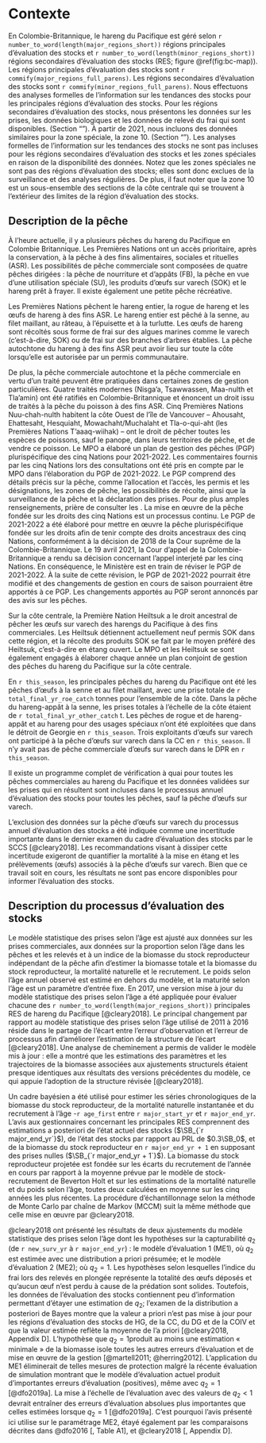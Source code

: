 # Contexte

En Colombie-Britannique, le hareng du Pacifique est géré selon `r number_to_word(length(major_regions_short))` régions principales d’évaluation des stocks et `r number_to_word(length(minor_regions_short))` régions secondaires d’évaluation des stocks (RES; figure \@ref(fig:bc-map)).
Les régions principales d’évaluation des stocks sont `r commify(major_regions_full_parens)`.
Les régions secondaires d’évaluation des stocks sont `r commify(minor_regions_full_parens)`.
Nous effectuons des analyses formelles de l’information sur les tendances des stocks pour les principales régions d’évaluation des stocks.
Pour les régions secondaires d’évaluation des stocks, nous présentons les données sur les prises, les données biologiques et les données de relevé du frai qui sont disponibles.
(Section “\nameref{sec:app-minor}”).
À partir de 2021, nous incluons des données similaires pour la zone spéciale, la zone 10.
(Section “\nameref{sec:app-special}”).
Les analyses formelles de l’information sur les tendances des stocks ne sont pas incluses pour les régions secondaires d’évaluation des stocks et les zones spéciales en raison de la disponibilité des données.
Notez que les zones spéciales ne sont pas des régions d’évaluation des stocks; elles sont donc exclues de la surveillance et des analyses régulières.
De plus, il faut noter que la zone 10 est un sous-ensemble des sections de la côte centrale qui se trouvent à l’extérieur des limites de la région d’évaluation des stocks.

## Description de la pêche

À l’heure actuelle, il y a plusieurs pêches du hareng du Pacifique en Colombie Britannique.
Les Premières Nations ont un accès prioritaire, après la conservation, à la pêche à des fins alimentaires, sociales et rituelles (ASR).
Les possibilités de pêche commerciale sont composées de quatre pêches dirigées :
la pêche de nourriture et d’appâts (FB),
la pêche en vue d’une utilisation spéciale (SU),
les produits d’œufs sur varech (SOK) et
le hareng prêt à frayer.
Il existe également une petite pêche récréative.

Les Premières Nations pêchent le hareng entier, la rogue de hareng et les œufs de hareng à des fins ASR.
Le hareng entier est pêché à la senne, au filet maillant, au râteau, à l’épuisette et à la turlutte.
Les œufs de hareng sont récoltés sous forme de frai sur des algues marines comme le varech (c’est-à-dire, SOK) ou de frai sur des branches d’arbres établies. 
La pêche autochtone du hareng à des fins ASR peut avoir lieu sur toute la côte lorsqu’elle est autorisée par un permis communautaire.

De plus, la pêche commerciale autochtone et la pêche commerciale en vertu d’un traité peuvent être pratiquées dans certaines zones de gestion particulières.
Quatre traités modernes (Nisga’a, Tsawwassen, Maa-nulth et Tla’amin) ont été ratifiés en Colombie-Britannique et énoncent un droit issu de traités à la pêche du poisson à des fins ASR.
Cinq Premières Nations Nuu-chah-nulth habitent la côte Ouest de l’île de Vancouver
– Ahousaht, Ehattesaht, Hesquiaht, Mowachaht/Muchalaht et Tla-o-qui-aht (les Premières Nations T’aaaq-wiihak) – ont le droit de pêcher toutes les espèces de poissons, sauf le panope, dans leurs territoires de pêche, et de vendre ce poisson.
Le MPO a élaboré un plan de gestion des pêches (PGP) plurispécifique des cinq Nations pour 2021-2022.
Les commentaires fournis par les cinq Nations lors des consultations ont été pris en compte par le MPO dans l’élaboration du PGP de 2021-2022.
Le PGP comprend des détails précis sur la pêche, comme l’allocation et l’accès, les permis et les désignations, les zones de pêche, les possibilités de récolte, ainsi que la surveillance de la pêche et la déclaration des prises.
Pour de plus amples renseignements, prière de consulter les
\link{https://waves-vagues.dfo-mpo.gc.ca/Library/40953798.pdf}{FMP}.
La mise en œuvre de la pêche fondée sur les droits des cinq Nations est un processus continu.
Le PGP de 2021-2022 a été élaboré pour mettre en œuvre la pêche plurispécifique fondée sur les droits afin de tenir compte des droits ancestraux des cinq Nations, conformément à la décision de 2018 de la Cour suprême de la Colombie-Britannique.
Le 19 avril 2021, la Cour d’appel de la Colombie-Britannique a rendu sa décision concernant l’appel interjeté par les cinq Nations.
En conséquence, le Ministère est en train de réviser le PGP de 2021-2022.
À la suite de cette révision, le PGP de 2021-2022 pourrait être modifié et des changements de gestion en cours de saison pourraient être apportés à ce PGP.
Les changements apportés au PGP seront annoncés par des avis sur les pêches. 

Sur la côte centrale, la Première Nation Heiltsuk a le droit ancestral de pêcher les œufs sur varech des harengs du Pacifique à des fins commerciales.
Les Heiltsuk détiennent actuellement neuf permis SOK dans cette région, et la récolte des produits SOK se fait par le moyen préféré des Heiltsuk, c’est-à-dire en étang ouvert.
Le MPO et les Heiltsuk se sont également engagés à élaborer chaque année un plan conjoint de gestion des pêches du hareng du Pacifique sur la côte centrale.

En `r this_season`, les principales pêches du hareng du Pacifique ont été les pêches d’œufs à la senne et au filet maillant, avec une prise totale de `r total_final_yr_roe_catch` tonnes pour l’ensemble de la côte.
Dans la pêche du hareng-appât à la senne, les prises totales à l’échelle de la côte étaient de
`r total_final_yr_other_catch`&nbsp;t.
Les pêches de rogue et de hareng-appât et au hareng pour des usages spéciaux n’ont été exploitées que dans le détroit de Georgie en `r this_season`.
Trois exploitants d’œufs sur varech ont participé à la pêche d’œufs sur varech dans la CC en `r this_season`.
Il n’y avait pas de pêche commerciale d’œufs sur varech dans le DPR en `r this_season`.

Il existe un programme complet de vérification à quai pour toutes les pêches commerciales au hareng du Pacifique et les données validées sur les prises qui en résultent sont incluses dans le processus annuel d’évaluation des stocks pour toutes les pêches, sauf la pêche d’œufs sur varech.

L’exclusion des données sur la pêche d’œufs sur varech du processus annuel d’évaluation des stocks a été indiquée comme une incertitude importante dans le dernier examen du cadre d’évaluation des stocks par le SCCS [@cleary2018].
Les recommandations visant à dissiper cette incertitude exigeront de quantifier la mortalité à la mise en étang et les prélèvements (œufs) associés à la pêche d’œufs sur varech.
Bien que ce travail soit en cours, les résultats ne sont pas encore disponibles pour informer l’évaluation des stocks.

## Description du processus d’évaluation des stocks

Le modèle statistique des prises selon l’âge est ajusté aux données sur les prises commerciales, aux données sur la proportion selon l’âge dans les pêches et les relevés et à un indice de la biomasse du stock reproducteur indépendant de la pêche afin d’estimer la biomasse totale et la biomasse du stock reproducteur, la mortalité naturelle et le recrutement.
Le poids selon l’âge annuel observé est estimé en dehors du modèle, et la maturité selon l’âge est un paramètre d’entrée fixe.
En 2017, une version mise à jour du modèle statistique des prises selon l’âge a été appliquée pour évaluer chacune des `r number_to_word(length(major_regions_short))` principales RES de hareng du Pacifique [@cleary2018].
Le principal changement par rapport au modèle statistique des prises selon l’âge utilisé de 2011 à 2016 réside dans le partage de l’écart entre l’erreur d’observation et l’erreur de processus afin d’améliorer l’estimation de la structure de l’écart [@cleary2018].
Une analyse de cheminement a permis de valider le modèle mis à jour : elle a montré que les estimations des paramètres et les trajectoires de la biomasse associées aux ajustements structurels étaient presque identiques aux résultats des versions précédentes du modèle, ce qui appuie l’adoption de la structure révisée [@cleary2018].

Un cadre bayésien a été utilisé pour estimer les séries chronologiques de la biomasse du stock reproducteur, de la mortalité naturelle instantanée et du recrutement à l’âge -`r age_first` entre `r major_start_yr` et `r major_end_yr`.
L’avis aux gestionnaires concernant les principales RES comprennent des estimations a posteriori de l’état actuel des stocks ($\SB_{`r major_end_yr`}$), de l’état des stocks par rapport au PRL de $0.3\SB_0$, et de la biomasse du stock reproducteur en `r major_end_yr + 1` en supposant des prises nulles ($\SB_{`r major_end_yr + 1`}$).
La biomasse du stock reproducteur projetée est fondée sur les écarts du recrutement de l’année en cours par rapport à la moyenne prévue par le modèle de stock-recrutement de Beverton Holt et sur les estimations de la mortalité naturelle et du poids selon l’âge, toutes deux calculées en moyenne sur les cinq années les plus récentes.
La procédure d’échantillonnage selon la méthode de Monte Carlo par chaîne de Markov (MCCM) suit la même méthode que celle mise en œuvre par @cleary2018.

@cleary2018 ont présenté les résultats de deux ajustements du modèle statistique des prises selon l’âge dont les hypothèses sur la capturabilité $q_2$
(de `r new_surv_yr` à `r major_end_yr`) :
le modèle d’évaluation 1 (ME1), où $q_2$ est estimée avec une distribution a priori présumée; et
 le modèle d’évaluation 2 (ME2); où $q_2 = 1$.
Les hypothèses selon lesquelles l’indice du frai lors des relevés en plongée représente la totalité des œufs déposés et qu’aucun œuf n’est perdu à cause de la prédation sont solides.
Toutefois, les données de l’évaluation des stocks contiennent peu d’information permettant d’étayer une estimation de $q_2$; l’examen de la distribution a posteriori de Bayes montre que la valeur a priori n’est pas mise à jour pour les régions d’évaluation des stocks de HG, de la CC, du DG et de la COIV et que la valeur estimée reflète la moyenne de l’a priori [@cleary2018, Appendix D].
L’hypothèse que $q_2 = 1$produit au moins une estimation « minimale » de la biomasse isole toutes les autres erreurs d’évaluation et de mise en œuvre de la gestion
[@martell2011; @herring2012].
L’application du ME1 éliminerait de telles mesures de protection malgré la récente évaluation de simulation montrant que le modèle d’évaluation actuel produit d’importantes erreurs d’évaluation (positives), même avec $q_2 = 1$ [@dfo2019a].
La mise à l’échelle de l’évaluation avec des valeurs de $q_2 < 1$ devrait entraîner des erreurs d’évaluation absolues plus importantes que celles estimées lorsque $q_2 = 1$ [@dfo2019a].
C’est pourquoi l’avis présenté ici utilise sur le paramétrage ME2, étayé également par les comparaisons décrites dans @dfo2016 [, Table A1], et @cleary2018 [, Appendix D].
